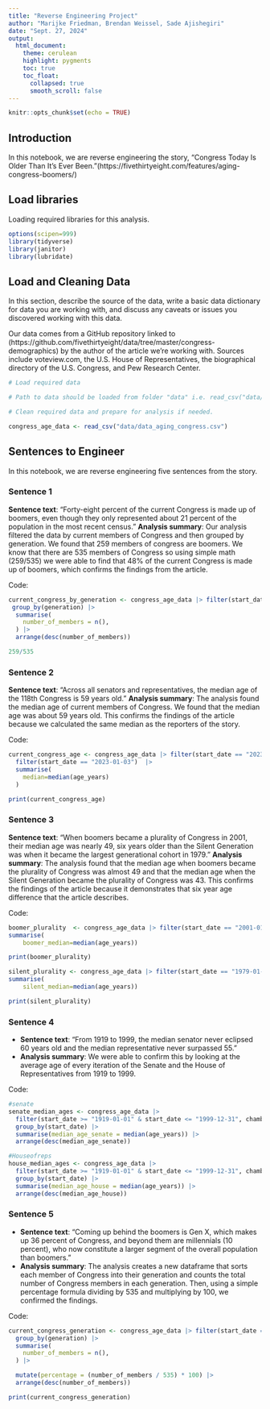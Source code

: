 ```yaml
---
title: "Reverse Engineering Project"
author: "Marijke Friedman, Brendan Weissel, Sade Ajishegiri"
date: "Sept. 27, 2024"
output:
  html_document:
    theme: cerulean
    highlight: pygments
    toc: true
    toc_float:
      collapsed: true
      smooth_scroll: false
---
```


```r
knitr::opts_chunk$set(echo = TRUE)
```

## Introduction 

In this notebook, we are reverse engineering the story, "Congress Today Is Older Than It's Ever Been."(https://fivethirtyeight.com/features/aging-congress-boomers/)

## Load libraries

Loading required libraries for this analysis.

```r
options(scipen=999)
library(tidyverse)
library(janitor)
library(lubridate)
```

## Load and Cleaning Data

In this section, describe the source of the data, write a basic data dictionary for data you are working with, and discuss any caveats or issues you discovered working with this data. 

Our data comes from a GitHub repository linked to (https://github.com/fivethirtyeight/data/tree/master/congress-demographics) by the author of the article we're working with. Sources include voteview.com, the U.S. House of Representatives, the biographical directory of the U.S. Congress, and Pew Research Center.

```r
# Load required data

# Path to data should be loaded from folder "data" i.e. read_csv("data/name_of_data.csv")

# Clean required data and prepare for analysis if needed. 

congress_age_data <- read_csv("data/data_aging_congress.csv")


```

## Sentences to Engineer
In this notebook, we are reverse engineering five sentences from the story.

### Sentence 1

**Sentence text**: "Forty-eight percent of the current Congress is made up of boomers, even though they only represented about 21 percent of the population in the most recent census."
**Analysis summary**: Our analysis filtered the data by current members of Congress and then grouped by generation. We found that 259 members of congress are boomers. We know that there are 535 members of Congress so using simple math (259/535) we were able to find that 48% of the current Congress is made up of boomers, which confirms the findings from the article.

Code:
```r

current_congress_by_generation <- congress_age_data |> filter(start_date == "2023-01-03") |>
 group_by(generation) |>
  summarise(
    number_of_members = n(),
  ) |>
  arrange(desc(number_of_members))

259/535

```

### Sentence 2

**Sentence text**: "Across all senators and representatives, the median age of the 118th Congress is 59 years old."
**Analysis summary**: The analysis found the median age of current members of Congress. We found that the median age was about 59 years old. This confirms the findings of the article because we calculated the same median as the reporters of the story. 

Code:
```r
current_congress_age <- congress_age_data |> filter(start_date == "2023-01-03")  |>
  filter(start_date == "2023-01-03")  |>
  summarise(
    median=median(age_years)
  )

print(current_congress_age)
```

### Sentence 3

**Sentence text**: "When boomers became a plurality of Congress in 2001, their median age was nearly 49, six years older than the Silent Generation was when it became the largest generational cohort in 1979." 
**Analysis summary**: The analysis found that the median age when boomers became the plurality of Congress was almost 49 and that the median age when the Silent Generation became the plurality of Congress was 43. This confirms the findings of the article because it demonstrates that six year age difference that the article describes. 

Code:
```r
boomer_plurality  <- congress_age_data |> filter(start_date == "2001-01-03", generation=="Boomers") |>
summarise(
    boomer_median=median(age_years))

print(boomer_plurality)

silent_plurality <- congress_age_data |> filter(start_date == "1979-01-03", generation=="Silent") |>
summarise(
    silent_median=median(age_years))

print(silent_plurality)
```

### Sentence 4

* **Sentence text**: "From 1919 to 1999, the median senator never eclipsed 60 years old and the median representative never surpassed 55."
* **Analysis summary**: We were able to confirm this by looking at the average age of every iteration of the Senate and the House of Representatives from 1919 to 1999. 

Code:
```r
#senate
senate_median_ages <- congress_age_data |>
  filter(start_date >= "1919-01-01" & start_date <= "1999-12-31", chamber == "Senate") |>
  group_by(start_date) |>
  summarise(median_age_senate = median(age_years)) |>
  arrange(desc(median_age_senate))

#Houseofreps
house_median_ages <- congress_age_data |>
  filter(start_date >= "1919-01-01" & start_date <= "1999-12-31", chamber == "House") |>
  group_by(start_date) |>
  summarise(median_age_house = median(age_years)) |>
  arrange(desc(median_age_house))
```

### Sentence 5

* **Sentence text**: "Coming up behind the boomers is Gen X, which makes up 36 percent of Congress, and beyond them are millennials (10 percent), who now constitute a larger segment of the overall population than boomers."
* **Analysis summary**: The analysis creates a new dataframe that sorts each member of Congress into their generation and counts the total number of Congress members in each generation. Then, using a simple percentage formula dividing by 535 and multiplying by 100, we confirmed the findings. 

Code:
```r
current_congress_generation <- congress_age_data |> filter(start_date == "2023-01-03") |>
  group_by(generation) |>
  summarise(
    number_of_members = n(),
  ) |>

  mutate(percentage = (number_of_members / 535) * 100) |>
  arrange(desc(number_of_members))

print(current_congress_generation)


```
